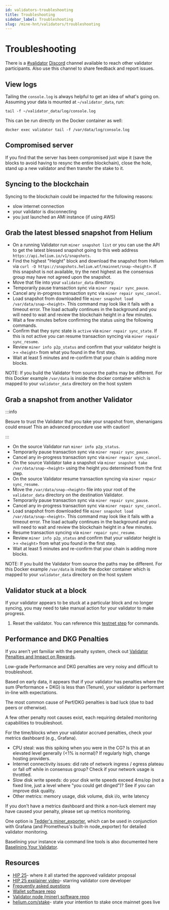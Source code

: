 ```yaml
---
id: validators-troubleshooting
title: Troubleshooting
sidebar_label: Troubleshooting
slug: /mine-hnt/validators/troubleshooting
---
```


# Troubleshooting


There is a [#validator](https://discord.com/channels/404106811252408320/857353417739730954) [Discord](https://discord.gg/helium) channel available to reach other validator participants. Also use this channel to share feedback and report issues.

## View logs
Tailing the `console.log` is always helpful to get an idea of what's going on. Assuming your data is mounted at `~/validator_data`, run:

```tail -f ~/validator_data/log/console.log```

This can be run directly on the Docker container as well:

```docker exec validator tail -f /var/data/log/console.log```

## Compromised server
If you find that the server has been compromised just wipe it (save the blocks to avoid having to resync the entire blockchain), close the hole, stand up a new validator and then transfer the stake to it.

## Syncing to the blockchain
Syncing to the blockchain could be impacted for the following reasons:
* slow internet connection
* your validator is disconnecting
* you just launched an AMI instance (if using AWS)

## Grab the latest blessed snapshot from Helium
* On a running Validator run `miner snapshot list` or you can use the API to get the latest blessed snapshot going to this web address `https://api.helium.io/v1/snapshots`.
* Find the highest "Height" block and download the snapshot from Helium via `curl -O https://snapshots.helium.wtf/mainnet/snap-<height>`. If this snapshot is not available, try the next highest as the consensus group may have not agreed upon the snapshot.
* Move that file into your `validator_data` directory.
* Temporarily pause transaction sync via ```miner repair sync_pause```.
* Cancel any in-progress transaction sync via ```miner repair sync_cancel```.
* Load snapshot from downloaded file ```miner snapshot load /var/data/snap-<height>```. This command may look like it fails with a timeout error.  The load actually continues in the background and you will need to wait and review the blockchain height in a few minutes.
* Wait a few minutes before confirming the status using the following commands.
* Confirm that they sync state is `active` via `miner repair sync_state`. If this is not active you can resume transaction syncing via ```miner repair sync_resume```.
* Review `miner info p2p_status` and confirm that your validator height is >= `<height>` from what you found in the first step.
* Wait at least 5 minutes and re-confirm that your chain is adding more blocks.

NOTE: If you build the Validator from source the paths may be different. For this Docker example `/var/data` is inside the docker container which is mapped to your `validator_data` directory on the host system

## Grab a snapshot from another Validator

:::info

Besure to trust the Validator that you take your snapshot from, shenanigans could ensue! This an advanced procedure use with caution!

:::

* On the source Validator run `miner info p2p_status`.
* Temporarily pause transaction sync via ```miner repair sync_pause```.
* Cancel any in-progress transaction sync via ```miner repair sync_cancel```.
* On the source Validator take a snapshot via `miner snapshot take /var/data/snap-<height>` using the height you determined from the first step.
* On the source Validator resume transaction syncing via ```miner repair sync_resume```.
* Move the `/var/data/snap-<height>` file into your root of the `validator_data` directory on the destination Validator.
* Temporarily pause transaction sync via ```miner repair sync_pause```.
* Cancel any in-progress transaction sync via ```miner repair sync_cancel```.
* Load snapshot from downloaded file ```miner snapshot load /var/data/snap-<height>```. This command may look like it fails with a timeout error.  The load actually continues in the background and you will need to wait and review the blockchain height in a few minutes.
* Resume transaction syncing via ```miner repair sync_resume```.
* Review `miner info p2p_status` and confirm that your validator height is >= `<height>` from what you found in the first step.
* Wait at least 5 minutes and re-confirm that your chain is adding more blocks.

NOTE: If you build the Validator from source the paths may be different. For this Docker example `/var/data` is inside the docker container which is mapped to your `validator_data` directory on the host system

## Validator stuck at a block
If your validator appears to be stuck at a particular block and no longer syncing, you may need to take manual action for your validator to make progress.

1. Reset the validator. You can reference this [testnet step](https://docs.helium.com/mine-hnt/validators/testnet/deployment-guide/#steps-to-get-back-on-the-current-chain) for commands.

## Performance and DKG Penalties
If you aren't yet familiar with the penalty system, check out [Validator Penalties and Impact on Rewards](https://docs.helium.com/mine-hnt/validators/penalties/).

Low-grade Performance and DKG penalties are very noisy and difficult to troubleshoot.

Based on early data, it appears that if your validator has penalties where the sum (Performance + DKG) is less than (Tenure), your validator is performant in-line with expectations.

The most common cause of Perf/DKG penalties is bad luck (due to bad peers or otherwise).

A few other penalty root causes exist, each requiring detailed monitoring capabilities to troubleshoot.

For the time/blocks when your validator accrued penalties, check your metrics dashboard (e.g., Grafana).
* CPU steal: was this spiking when you were in the CG? Is this at an elevated level generally (<1% is normal)? If regularly high, change hosting providers.
* Internet connectivity issues: did rate of network ingress / egress plateau or fall off while in consensus group? Check if your network usage is throttled.
* Slow disk write speeds: do your disk write speeds exceed 4ms/op (not a fixed line, just a level where "you could get dinged")? See if you can improve disk quality.
* Other metrics: memory usage, disk volume, disk i/o, write latency

If you don't have a metrics dashboard and think a non-luck element may have caused your penalty, please set up metrics monitoring.

One option is [Tedder's miner_exporter](https://github.com/tedder/miner_exporter), which can be used in conjunction with Grafana (and Prometheus's built-in node_exporter) for detailed validator monitoring.

Baselining your instance via command line tools is also documented here [Baselining Your Validator](https://docs.helium.com/mine-hnt/validators/requirements).

## Resources

* [HIP 25](https://github.com/helium/HIP/blob/master/0025-validators.md)- where it all started the approved validator proposal
* [HIP 25 explainer video](https://www.youtube.com/watch?v=qOEAxXaANkI&t=1s)- starring validator core developer
* [Frequently asked questions](https://github.com/helium/HIP/blob/master/0025-validators.md#frequently-asked-questions)
* [Wallet software repo](https://github.com/helium/helium-wallet-rs)
* [Validator node (miner) software repo](https://github.com/helium/miner)
* [helium.com/stake](https://www.helium.com/stake)- state your intention to stake once mainnet goes live

